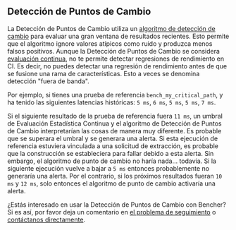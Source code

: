 ## Detección de Puntos de Cambio

La Detección de Puntos de Cambio utiliza un [algoritmo de detección de cambio][change detection] para evaluar una gran ventana de resultados recientes. Esto permite que el algoritmo ignore valores atípicos como ruido y produzca menos falsos positivos. Aunque la Detección de Puntos de Cambio se considera [evaluación continua][continuous benchmarking], no te permite detectar regresiones de rendimiento en CI. Es decir, no puedes detectar una regresión de rendimiento antes de que se fusione una rama de características. Esto a veces se denomina detección "fuera de banda".

Por ejemplo, si tienes una prueba de referencia `bench_my_critical_path`, y ha tenido las siguientes latencias históricas: `5 ms`, `6 ms`, `5 ms`, `5 ms`, `7 ms`.

Si el siguiente resultado de la prueba de referencia fuera `11 ms`, un umbral de Evaluación Estadística Continua y el algoritmo de Detección de Puntos de Cambio interpretarían las cosas de manera muy diferente. Es probable que se superara el umbral y se generara una alerta. Si esta ejecución de referencia estuviera vinculada a una solicitud de extracción, es probable que la construcción se estableciera para fallar debido a esta alerta. Sin embargo, el algoritmo de punto de cambio no haría nada... todavía. Si la siguiente ejecución vuelve a bajar a `5 ms` entonces probablemente no generaría una alerta. Por el contrario, si los próximos resultados fueran `10 ms` y `12 ms`, solo entonces el algoritmo de punto de cambio activaría una alerta.

¿Estás interesado en usar la Detección de Puntos de Cambio con Bencher? Si es así, por favor deja un comentario en [el problema de seguimiento][github issue 365] o [contáctanos directamente][help].

[change detection]: https://en.wikipedia.org/wiki/Change_detection
[github issue 365]: https://github.com/bencherdev/bencher/issues/365

[continuous benchmarking]: /es/docs/explanation/continuous-benchmarking/
[help]: /help/